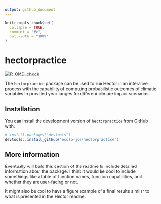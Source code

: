 ```yaml
---
output: github_document
---
```


<!-- README.md is generated from README.Rmd. Please edit that file -->

```r
knitr::opts_chunk$set(
  collapse = TRUE,
  comment = "#>",
  out.width = "100%"
)
```

# hectorpractice

<!-- badges: start -->
[![R-CMD-check](https://github.com/ecolo-joe/hectorpractice/actions/workflows/R-CMD-check.yaml/badge.svg)](https://github.com/ecolo-joe/hectorpractice/actions/workflows/R-CMD-check.yaml)
<!-- badges: end -->

The `hectorpractice` package can be used to run Hector in an interative process with the capability of computing probabilistic outcomes of climatic variables in provided year ranges for different climate impact scenarios. 

## Installation

You can install the development version of `hectorpractice` from [GitHub](https://github.com/) with:

``` r
# install.packages("devtools")
devtools::install_github("ecolo-joe/hectorpractice")
```

## More information

Eventually will build this section of the readme to include detailed information about the package. I think it would be cool to include somethings like a table of function names, function capabilities, and whether they are user-facing or not. 

It might also be cool to have a figure example of a final results similar to what is presented in the Hector readme.

